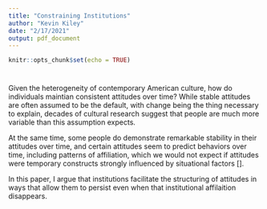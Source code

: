 ```yaml
---
title: "Constraining Institutions"
author: "Kevin Kiley"
date: "2/17/2021"
output: pdf_document
---
```


```r
knitr::opts_chunk$set(echo = TRUE)
```

#

Given the heterogeneity of contemporary American culture, how do individuals maintian consistent attitudes over time? While stable attitudes are often assumed to be the default, with change being the thing necessary to explain, decades of cultural research suggest that people are much more variable than this assumption expects. 

At the same time, some people do demonstrate remarkable stability in their attitudes over time, and certain attitudes seem to predict behaviors over time, including patterns of affiliation, which we would not expect if attitudes were temporary constructs strongly influenced by situational factors [].

In this paper, I argue that institutions facilitate the structuring of attitudes in ways that allow them to persist even when that institutional affilaition disappears.





